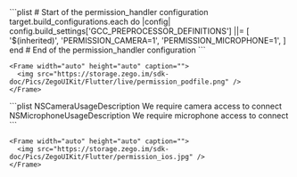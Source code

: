 
<Steps>
  <Step title="Open the 'your_project/ios/Podfile' file, and add the following to the 'post_install do |installer|' part">
    ```plist
    # Start of the permission_handler configuration
    target.build_configurations.each do |config|
      config.build_settings['GCC_PREPROCESSOR_DEFINITIONS'] ||= [
        '$(inherited)',
        'PERMISSION_CAMERA=1',
        'PERMISSION_MICROPHONE=1',
      ]
    end
    # End of the permission_handler configuration
    ```

    <Frame width="auto" height="auto" caption="">
      <img src="https://storage.zego.im/sdk-doc/Pics/ZegoUIKit/Flutter/live/permission_podfile.png" />
    </Frame>
  </Step>
  <Step title="Open the 'your_project/ios/Runner/Info.plist' file, and add the following to the 'dict' part">
    ```plist
    <key>NSCameraUsageDescription</key>
    <string>We require camera access to connect</string>
    <key>NSMicrophoneUsageDescription</key>
    <string>We require microphone access to connect</string>
    ```

    <Frame width="auto" height="auto" caption="">
      <img src="https://storage.zego.im/sdk-doc/Pics/ZegoUIKit/Flutter/permission_ios.jpg" />
    </Frame>
  </Step>
</Steps>



